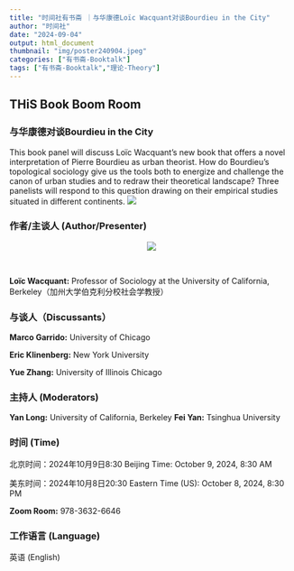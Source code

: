 ```yaml
---
title: "时间社有书斋 ｜与华康德Loïc Wacquant对谈Bourdieu in the City"
author: "时间社"
date: "2024-09-04"
output: html_document
thumbnail: "img/poster240904.jpeg"
categories: ["有书斋-Booktalk"]
tags: ["有书斋-Booktalk","理论-Theory"]
---
```


## THiS Book Boom Room

### 与华康德对谈Bourdieu in the City

This book panel will discuss Loïc Wacquant’s new book that offers a novel interpretation of Pierre Bourdieu as urban theorist. How do Bourdieu’s topological sociology give us the tools both to energize and challenge the canon of urban studies and to redraw their theoretical landscape? Three panelists will respond to this question drawing on their empirical studies situated in different continents.
![](/img/logo1.png)

### 作者/主谈人 (Author/Presenter)

<center>
![](/img/Wacquant.jpeg)
</center>
<br>

**Loïc Wacquant:** Professor of Sociology at the University of California, Berkeley（加州大学伯克利分校社会学教授）

### 与谈人（Discussants）

**Marco Garrido:** University of Chicago

**Eric Klinenberg:** New York University

**Yue Zhang:** University of Illinois Chicago

### 主持人 (Moderators)

**Yan Long:** University of California, Berkeley
**Fei Yan:** Tsinghua University

### 时间 (Time)

北京时间：2024年10月9日8:30   Beijing Time: October 9, 2024, 8:30 AM

美东时间：2024年10月8日20:30    Eastern Time (US): October 8, 2024, 8:30 PM

**Zoom Room:** 978-3632-6646

### 工作语言 (Language)

英语 (English)
